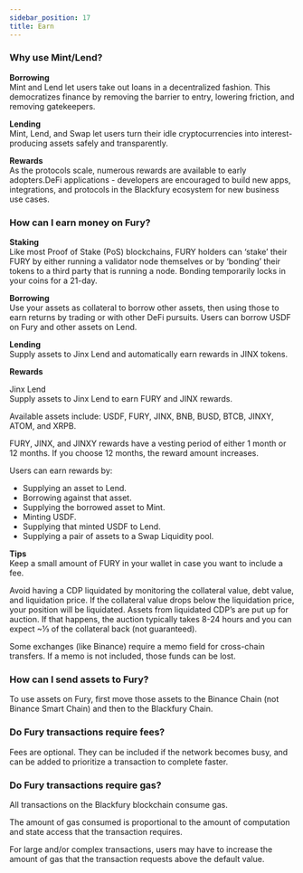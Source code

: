 ```yaml
---
sidebar_position: 17
title: Earn
---
```


### Why use Mint/Lend?

**Borrowing**  
Mint and Lend let users take out loans in a decentralized fashion. This democratizes finance by removing the barrier to entry, lowering friction, and removing gatekeepers.

**Lending**  
Mint, Lend, and Swap let users turn their idle cryptocurrencies into interest-producing assets safely and transparently.

**Rewards**  
As the protocols scale, numerous rewards are available to early adopters.DeFi applications - developers are encouraged to build new apps, integrations, and protocols in the Blackfury ecosystem for new business use cases.

### How can I earn money on Fury?

**Staking**  
Like most Proof of Stake (PoS) blockchains, FURY holders can ‘stake’ their FURY by either running a validator node themselves or by ‘bonding’ their tokens to a third party that is running a node. Bonding temporarily locks in your coins for a 21-day.

**Borrowing**  
Use your assets as collateral to borrow other assets, then using those to earn returns by trading or with other DeFi pursuits. Users can borrow USDF on Fury and other assets on Lend.

**Lending**  
Supply assets to Jinx Lend and automatically earn rewards in JINX tokens.

**Rewards**  

Jinx Lend  
Supply assets to Jinx Lend to earn FURY and JINX rewards.

Available assets include: USDF, FURY, JINX, BNB, BUSD, BTCB, JINXY, ATOM, and XRPB.

FURY, JINX, and JINXY rewards have a vesting period of either 1 month or 12 months. If you choose 12 months, the reward amount increases.

Users can earn rewards by:

- Supplying an asset to Lend.
- Borrowing against that asset.
- Supplying the borrowed asset to Mint.
- Minting USDF.
- Supplying that minted USDF to Lend.
- Supplying a pair of assets to a Swap Liquidity pool.

**Tips**  
Keep a small amount of FURY in your wallet in case you want to include a fee.

Avoid having a CDP liquidated by monitoring the collateral value, debt value, and liquidation price. If the collateral value drops below the liquidation price, your position will be liquidated. Assets from liquidated CDP’s are put up for auction. If that happens, the auction typically takes 8-24 hours and you can expect ~⅓ of the collateral back (not guaranteed).

Some exchanges (like Binance) require a memo field for cross-chain transfers. If a memo is not included, those funds can be lost.

### How can I send assets to Fury?

To use assets on Fury, first move those assets to the Binance Chain (not Binance Smart Chain) and then to the Blackfury Chain.

### Do Fury transactions require fees?

Fees are optional. They can be included if the network becomes busy, and can be added to prioritize a transaction to complete faster.

### Do Fury transactions require gas?

All transactions on the Blackfury blockchain consume gas.

The amount of gas consumed is proportional to the amount of computation and state access that the transaction requires.

For large and/or complex transactions, users may have to increase the amount of gas that the transaction requests above the default value.
